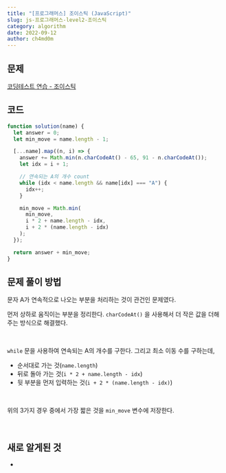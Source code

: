 ```yaml
---
title: "[프로그래머스] 조이스틱 (JavaScript)"
slug: js-프로그래머스-level2-조이스틱
category: algorithm
date: 2022-09-12
author: ch4md0m
---
```


## 문제

[코딩테스트 연습 - 조이스틱](https://school.programmers.co.kr/learn/courses/30/lessons/42860)

## 코드

```jsx
function solution(name) {
  let answer = 0;
  let min_move = name.length - 1;

  [...name].map((n, i) => {
    answer += Math.min(n.charCodeAt() - 65, 91 - n.charCodeAt());
    let idx = i + 1;

    // 연속되는 A의 개수 count
    while (idx < name.length && name[idx] === "A") {
      idx++;
    }

    min_move = Math.min(
      min_move,
      i * 2 + name.length - idx,
      i + 2 * (name.length - idx)
    );
  });

  return answer + min_move;
}
```

## 문제 풀이 방법

문자 A가 연속적으로 나오는 부분을 처리하는 것이 관건인 문제였다.

먼저 상하로 움직이는 부분을 정리한다. `charCodeAt()` 을 사용해서 더 작은 값을 더해주는 방식으로 해결했다.

<br />

`while` 문을 사용하여 연속되는 A의 개수를 구한다. 그리고 최소 이동 수를 구하는데, <br />

- 순서대로 가는 것(`name.length`)
- 뒤로 돌아 가는 것(`i * 2 + name.length - idx`)
- 뒷 부분을 먼저 입력하는 것(`i + 2 * (name.length - idx)`)

<br />

위의 3가지 경우 중에서 가장 짧은 것을 `min_move` 변수에 저장한다.

<br />

## 새로 알게된 것

-
